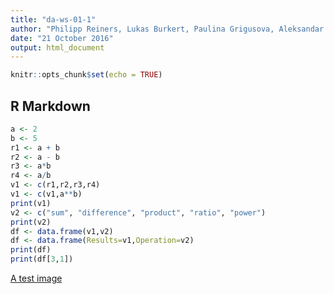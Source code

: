 ```yaml
---
title: "da-ws-01-1"
author: "Philipp Reiners, Lukas Burkert, Paulina Grigusova, Aleksandar Zarkov"
date: "21 October 2016"
output: html_document
---
```


```r
knitr::opts_chunk$set(echo = TRUE)
```

## R Markdown


```r
a <- 2
b <- 5
r1 <- a + b
r2 <- a - b
r3 <- a*b
r4 <- a/b
v1 <- c(r1,r2,r3,r4)
v1 <- c(v1,a**b)
print(v1)
v2 <- c("sum", "difference", "product", "ratio", "power")
print(v2)
df <- data.frame(v1,v2)
df <- data.frame(Results=v1,Operation=v2)
print(df)
print(df[3,1])

```

[A test image](D:\R_Data_Marburg/R_data_managing/Data_Analysis_course/msc-phygeo-class-of-2016-AZarkov/data_analysis/01.jpg)
